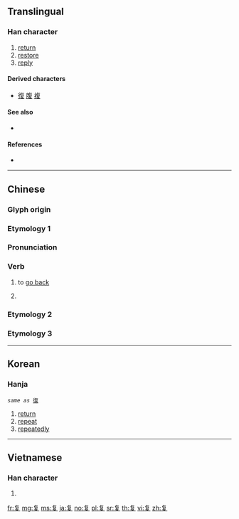 {{also|復|複}}

==Translingual==

===Han character===
{{Han char|rn=35|rad=夊|as=06|sn=9|four=80407|canj=OAHE|ids=⿳𠂉日夂}}

# [[return]]
# [[restore]]
# [[reply]]

====Derived characters====
* [[復]] [[腹]] [[複]]

====See also====
* {{l|mul|旬}} <!-- Graphically similar -->

====References====
* {{Han ref|kx=0245.101|hdz=20869.060|uh=590D|ud=22797|bh=CE60|bd=52832}}

----

==Chinese==
{{zh-forms}}

===Glyph origin===
{{Han etym}}

===Etymology 1===

===Pronunciation===
{{zh-pron
|m=fù
|c=fuk6
|mc=y
|oc=y
|ma=
|cat=v
}}

===Verb===
{{zh-verb}}

# {{lb|zh|literary}} to [[go back]]
# {{n-g|Original form and simplified form of {{l|zh|復}}.}}

===Etymology 2===
{{zh-see|複}}

===Etymology 3===
{{zh-see|覆}}

----

==Korean==

===Hanja===
{{ko-hanja|hangeul=복|eumhun=|rv=bok|mr=pok|y=pok}}

 ''same as'' [[復]]
# [[return]]
# [[repeat]]
# [[repeatedly]]

----

==Vietnamese==

===Han character===
{{vi-hantu|[[hạ]]|rs=夊06}}

# {{defn|lang=vi|sort=夊06}}

[[fr:复]]
[[mg:复]]
[[ms:复]]
[[ja:复]]
[[no:复]]
[[pl:复]]
[[sr:复]]
[[th:复]]
[[vi:复]]
[[zh:复]]